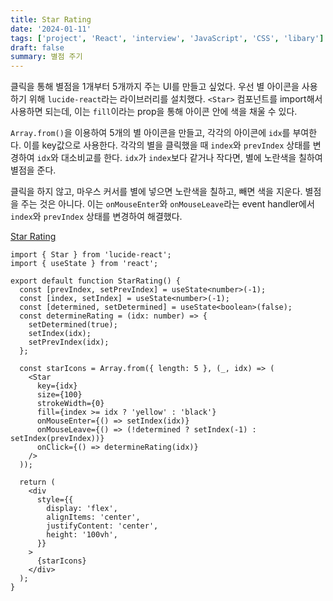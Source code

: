 ```yaml
---
title: Star Rating
date: '2024-01-11'
tags: ['project', 'React', 'interview', 'JavaScript', 'CSS', 'libary']
draft: false
summary: 별점 주기
---
```


클릭을 통해 별점을 1개부터 5개까지 주는 UI를 만들고 싶었다. 우선 별 아이콘을 사용하기 위해 `lucide-react`라는 라이브러리를 설치했다. `<Star>` 컴포넌트를 import해서 사용하면 되는데, 이는 `fill`이라는 prop을 통해 아이콘 안에 색을 채울 수 있다.

`Array.from()`을 이용하여 5개의 별 아이콘을 만들고, 각각의 아이콘에 `idx`를 부여한다. 이를 key값으로 사용한다. 각각의 별을 클릭했을 때 `index`와 `prevIndex` 상태를 변경하여 `idx`와 대소비교를 한다. `idx`가 `index`보다 같거나 작다면, 별에 노란색을 칠하여 별점을 준다.

클릭을 하지 않고, 마우스 커서를 별에 넣으면 노란색을 칠하고, 빼면 색을 지운다. 별점을 주는 것은 아니다. 이는 `onMouseEnter`와 `onMouseLeave`라는 event handler에서 `index`와 `prevIndex` 상태를 변경하여 해결했다. 

[Star Rating](https://github.com/Valentin1495/React-Projects-for-Interview/tree/main/src/components/Star-Rating)

```tsx:src/components/Star-Rating/star-rating.tsx
import { Star } from 'lucide-react';
import { useState } from 'react';

export default function StarRating() {
  const [prevIndex, setPrevIndex] = useState<number>(-1);
  const [index, setIndex] = useState<number>(-1);
  const [determined, setDetermined] = useState<boolean>(false);
  const determineRating = (idx: number) => {
    setDetermined(true);
    setIndex(idx);
    setPrevIndex(idx);
  };

  const starIcons = Array.from({ length: 5 }, (_, idx) => (
    <Star
      key={idx}
      size={100}
      strokeWidth={0}
      fill={index >= idx ? 'yellow' : 'black'}
      onMouseEnter={() => setIndex(idx)}
      onMouseLeave={() => (!determined ? setIndex(-1) : setIndex(prevIndex))}
      onClick={() => determineRating(idx)}
    />
  ));

  return (
    <div
      style={{
        display: 'flex',
        alignItems: 'center',
        justifyContent: 'center',
        height: '100vh',
      }}
    >
      {starIcons}
    </div>
  );
}
```